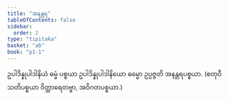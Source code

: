 ```yaml
---
title: "အနန္တရ"
tableOfContents: false
sidebar:
  order: 2
type: "tipitaka"
basket: "ab"
book: "p1-1"
---
```



<DynamicBreadcrumb />

<Division number="34" book="p1-1" e="ch" v="36" p="461">

<Paragraph number="2547" book="p1-1">
ဥပါဒိန္နုပါဒါနိယံ ဓမ္မံ ပစ္စယာ ဥပါဒိန္နုပါဒါနိယော ဓမ္မော ဥပ္ပဇ္ဇတိ အနန္တရပစ္စယာ.

</Paragraph>
</Division>

<Paragraph number="2548" type="center" book="p1-1">
(စတုဝီသတိပစ္စယာ ဝိတ္ထာရေတဗ္ဗာ, အဝိဂတပစ္စယာ.)
</Paragraph>
